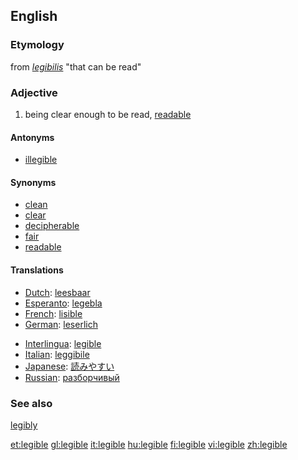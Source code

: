 ==English==
===Etymology===
from {{LL.}} ''[[legibilis]]'' "that can be read"
=== Adjective ===
# being clear enough to be read, [[readable]]

====Antonyms====
*[[illegible]]

====Synonyms====
*[[clean]]
*[[clear]]
*[[decipherable]]
*[[fair]]
*[[readable]]

==== Translations ====
{{top}}
*[[Dutch]]: [[leesbaar]]
*[[Esperanto]]: [[legebla]]
*[[French]]: [[lisible]]
*[[German]]: [[leserlich]]
{{mid}}
*[[Interlingua]]: [[legible]]
*[[Italian]]: [[leggibile]]
*[[Japanese]]: [[読みやすい]]
*[[Russian]]: [[разборчивый]]
{{bottom}}

===See also===
[[legibly]]

[[et:legible]]
[[gl:legible]]
[[it:legible]]
[[hu:legible]]
[[fi:legible]]
[[vi:legible]]
[[zh:legible]]